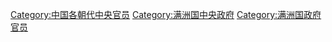 [[Category:中国各朝代中央官员|Category:中国各朝代中央官员]]
[[Category:满洲国中央政府|Category:满洲国中央政府]]
[[Category:满洲国政府官员|Category:满洲国政府官员]]